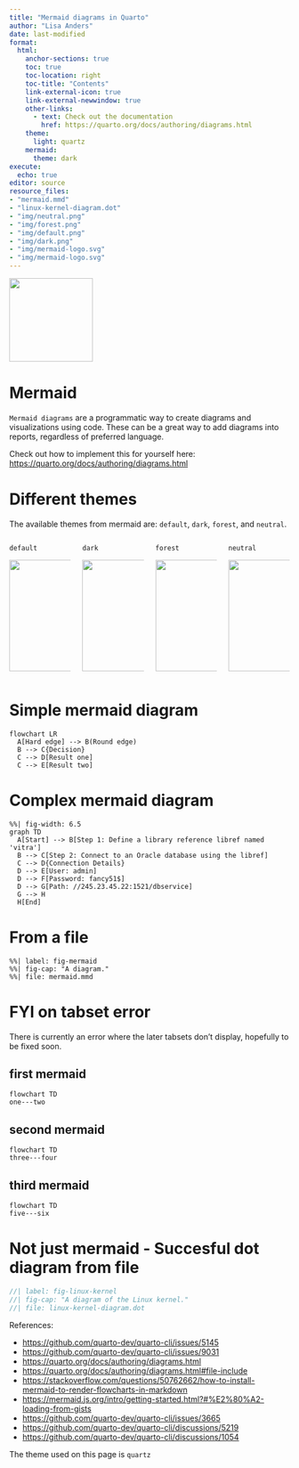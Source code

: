 ```yaml
---
title: "Mermaid diagrams in Quarto"
author: "Lisa Anders" 
date: last-modified
format: 
  html:
    anchor-sections: true
    toc: true
    toc-location: right
    toc-title: "Contents"
    link-external-icon: true
    link-external-newwindow: true
    other-links:
      - text: Check out the documentation
        href: https://quarto.org/docs/authoring/diagrams.html
    theme: 
      light: quartz
    mermaid:
      theme: dark
execute:
  echo: true
editor: source
resource_files: 
- "mermaid.mmd"
- "linux-kernel-diagram.dot"
- "img/neutral.png"
- "img/forest.png"
- "img/default.png"
- "img/dark.png"
- "img/mermaid-logo.svg"
- "img/mermaid-logo.svg"
---
```


![](img/mermaid-logo.svg){fig-align="center" width=150}

# Mermaid

`Mermaid diagrams` are a programmatic way to create diagrams and visualizations using code. These can be a great way to add diagrams into reports, regardless of preferred language. 

Check out how to implement this for yourself here: <https://quarto.org/docs/authoring/diagrams.html> 

# Different themes 

The available themes from mermaid are: `default`, `dark`, `forest`, and `neutral`.

:::: {.columns}

::: {.column width="25%"}
`default`

![](img/default.png){fig-align="center" height=200 fig-alt="A screenshot of a Mermaid flowchart using the Mermaid's default theme."}

:::

::: {.column width="25%"}
`dark`

![](img/dark.png){fig-align="center" height=200 fig-alt="A screenshot of a Mermaid flowchart using the Mermaid's dark theme."}
:::

::: {.column width="25%"}
`forest`

![](img/forest.png){fig-align="center" height=200 fig-alt="A screenshot of a Mermaid flowchart using the Mermaid's forest theme."}
:::

::: {.column width="25%"}
`neutral`

![](img/neutral.png){fig-align="center" height=200 fig-alt="A screenshot of a Mermaid flowchart using the Mermaid's neutral theme."}
:::

::::

# Simple mermaid diagram

```mermaid
flowchart LR
  A[Hard edge] --> B(Round edge)
  B --> C{Decision}
  C --> D[Result one]
  C --> E[Result two]
```

# Complex mermaid diagram

```mermaid
%%| fig-width: 6.5
graph TD
  A[Start] --> B[Step 1: Define a library reference libref named 'vitra']
  B --> C[Step 2: Connect to an Oracle database using the libref]
  C --> D{Connection Details}
  D --> E[User: admin]
  D --> F[Password: fancy51$]
  D --> G[Path: //245.23.45.22:1521/dbservice]
  G --> H
  H[End]
```

# From a file

```mermaid
%%| label: fig-mermaid
%%| fig-cap: "A diagram."
%%| file: mermaid.mmd
```

# FYI on tabset error

There is currently an error where the later tabsets don't display, hopefully to be fixed soon. 

::: panel-tabset
## first mermaid

```mermaid
flowchart TD
one---two
```

## second mermaid

```mermaid
flowchart TD
three---four
```

## third mermaid

```mermaid
flowchart TD
five---six
```
:::

# Not just mermaid - Succesful dot diagram from file

```dot
//| label: fig-linux-kernel
//| fig-cap: "A diagram of the Linux kernel."
//| file: linux-kernel-diagram.dot
```

References:

-   <https://github.com/quarto-dev/quarto-cli/issues/5145>
-   <https://github.com/quarto-dev/quarto-cli/issues/9031>
-   <https://quarto.org/docs/authoring/diagrams.html>
-   <https://quarto.org/docs/authoring/diagrams.html#file-include>
-   <https://stackoverflow.com/questions/50762662/how-to-install-mermaid-to-render-flowcharts-in-markdown>
-   <https://mermaid.js.org/intro/getting-started.html?#%E2%80%A2-loading-from-gists>
-   <https://github.com/quarto-dev/quarto-cli/issues/3665>
-   <https://github.com/quarto-dev/quarto-cli/discussions/5219>
-   <https://github.com/quarto-dev/quarto-cli/discussions/1054>

The theme used on this page is `quartz` 
